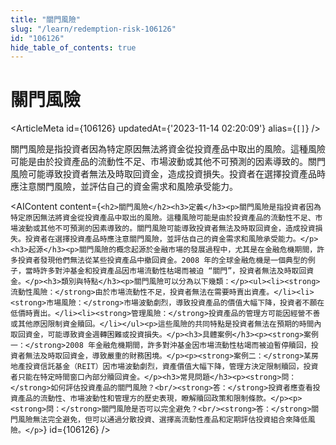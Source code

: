 ```yaml
---
title: "關門風險"
slug: "/learn/redemption-risk-106126"
id: "106126"
hide_table_of_contents: true
---
```



# 關門風險

<ArticleMeta id={106126} updatedAt={'2023-11-14 02:20:09'} alias={`[]`} />
<div className='border-solid border-b border-t-0 my-4 border-[var(--ifm-color-gray-300)]' />

關門風險是指投資者因為特定原因無法將資金從投資產品中取出的風險。這種風險可能是由於投資產品的流動性不足、市場波動或其他不可預測的因素導致的。關門風險可能導致投資者無法及時取回資金，造成投資損失。投資者在選擇投資產品時應注意關門風險，並評估自己的資金需求和風險承受能力。

<AIContent content={`<h2>關門風險</h2><h3>定義</h3><p>關門風險是指投資者因為特定原因無法將資金從投資產品中取出的風險。這種風險可能是由於投資產品的流動性不足、市場波動或其他不可預測的因素導致的。關門風險可能導致投資者無法及時取回資金，造成投資損失。投資者在選擇投資產品時應注意關門風險，並評估自己的資金需求和風險承受能力。</p><h3>起源</h3><p>關門風險的概念起源於金融市場的發展過程中，尤其是在金融危機期間，許多投資者發現他們無法從某些投資產品中撤回資金。2008 年的全球金融危機是一個典型的例子，當時許多對沖基金和投資產品因市場流動性枯竭而被迫 “關門”，投資者無法及時取回資金。</p><h3>類別與特點</h3><p>關門風險可以分為以下幾類：</p><ul><li><strong>流動性風險：</strong>由於市場流動性不足，投資者無法在需要時賣出資產。</li><li><strong>市場風險：</strong>市場波動劇烈，導致投資產品的價值大幅下降，投資者不願在低價時賣出。</li><li><strong>管理風險：</strong>投資產品的管理方可能因經營不善或其他原因限制資金贖回。</li></ul><p>這些風險的共同特點是投資者無法在預期的時間內取回資金，可能導致資金週轉困難或投資損失。</p><h3>具體案例</h3><p><strong>案例一：</strong>2008 年金融危機期間，許多對沖基金因市場流動性枯竭而被迫暫停贖回，投資者無法及時取回資金，導致嚴重的財務困境。</p><p><strong>案例二：</strong>某房地產投資信託基金（REIT）因市場波動劇烈，資產價值大幅下降，管理方決定限制贖回，投資者只能在特定時間窗口內部分贖回資金。</p><h3>常見問題</h3><p><strong>問：</strong>如何評估投資產品的關門風險？<br/><strong>答：</strong>投資者應查看投資產品的流動性、市場波動性和管理方的歷史表現，瞭解贖回政策和限制條款。</p><p><strong>問：</strong>關門風險是否可以完全避免？<br/><strong>答：</strong>關門風險無法完全避免，但可以通過分散投資、選擇高流動性產品和定期評估投資組合來降低風險。</p>`} id={106126} />
